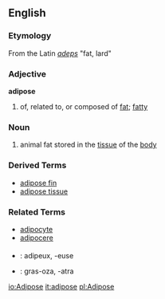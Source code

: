 ==English==
=== Etymology ===
From the Latin ''[[adeps]]'' "fat, lard"
===Adjective===
'''adipose'''
# of, related to, or composed of [[fat]]; [[fatty]]

=== Noun ===
# animal fat stored in the [[tissue]] of the [[body]]

=== Derived Terms ===
*[[adipose fin]]
*[[adipose tissue]]

=== Related Terms ===
*[[adipocyte]]
*[[adipocere]]

===={{trans}}====

* {{fr}} : adipeux, -euse
* {{io}} : gras-oza, -atra

[[io:Adipose]]
[[it:adipose]]
[[pl:Adipose]]